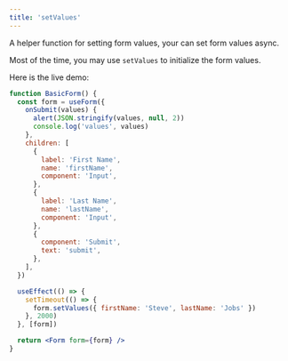 ```yaml
---
title: 'setValues'
---
```


A helper function for setting form values, your can set form values async.

Most of the time, you may use `setValues` to initialize the form values.

Here is the live demo:

```jsx live
function BasicForm() {
  const form = useForm({
    onSubmit(values) {
      alert(JSON.stringify(values, null, 2))
      console.log('values', values)
    },
    children: [
      {
        label: 'First Name',
        name: 'firstName',
        component: 'Input',
      },
      {
        label: 'Last Name',
        name: 'lastName',
        component: 'Input',
      },
      {
        component: 'Submit',
        text: 'submit',
      },
    ],
  })

  useEffect(() => {
    setTimeout(() => {
      form.setValues({ firstName: 'Steve', lastName: 'Jobs' })
    }, 2000)
  }, [form])

  return <Form form={form} />
}
```
